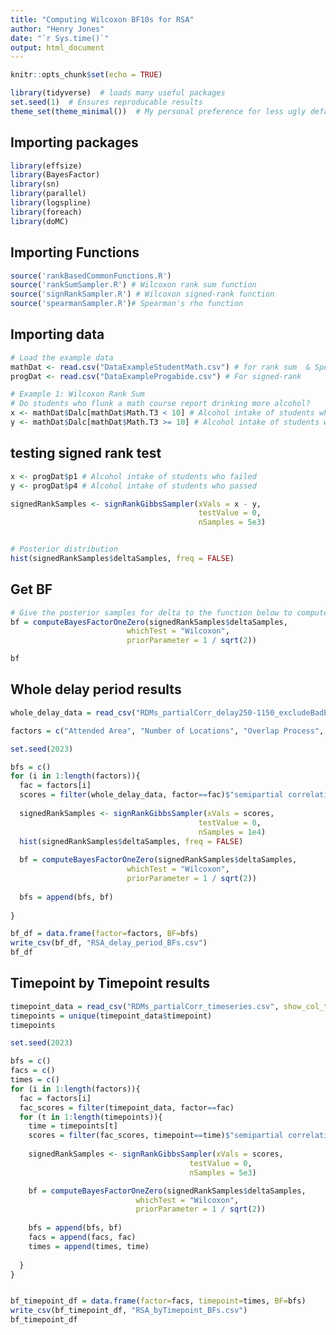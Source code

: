 ```yaml
---
title: "Computing Wilcoxon BF10s for RSA"
author: "Henry Jones"
date: "`r Sys.time()`"
output: html_document
---
```


<!---
In order to check that all the necessary packages are installed, Click the File > New File > R Markdown button and keep all of the options as is. Save the document somewhere, and, while that new document is open, click the knit button. If a window with some plots shows up, everything is installed correctly. If RStudio prompts you to install any packages, you should install them.
-->

<!---
Please save this file as Homework1_lastname_firstname.Rmd

Be sure to update the author field in the block above.

While you are working on your homework, you can use the green arrows to run a "chunk" of code. In order to produce the final document, use the knit button. You will turn in both the Rmd file and the knitted html file, which will appear next to wherever you saved the Rmd file if there are no errors.

Beware, if you run chunks out of order or reuse variable names your code may produce different results when it is run again from top to bottom. Before you knit your document, it is a good idea to run all the chunks in order from top to bottom in a clean environment. Use the broom button in the environment pane to clear your variables and click the Session > Restart R and Run All Chunks.

If you ever want to reference the documentation about a function, go to the console below and type ?function_name. Try it now with ?read_csv.
-->
```r
knitr::opts_chunk$set(echo = TRUE)

library(tidyverse)  # loads many useful packages
set.seed(1)  # Ensures reproducable results
theme_set(theme_minimal())  # My personal preference for less ugly default plots

```

## Importing packages
```r
library(effsize)
library(BayesFactor)
library(sn)
library(parallel)
library(logspline)
library(foreach)
library(doMC)
```

## Importing Functions

```r
source('rankBasedCommonFunctions.R')
source('rankSumSampler.R') # Wilcoxon rank sum function
source('signRankSampler.R') # Wilcoxon signed-rank function
source('spearmanSampler.R')# Spearman's rho function
```


## Importing data
```r
# Load the example data
mathDat <- read.csv("DataExampleStudentMath.csv") # for rank sum  & Spearman's rho
progDat <- read.csv("DataExampleProgabide.csv") # For signed-rank

# Example 1: Wilcoxon Rank Sum
# Do students who flunk a math course report drinking more alcohol?
x <- mathDat$Dalc[mathDat$Math.T3 < 10] # Alcohol intake of students who failed
y <- mathDat$Dalc[mathDat$Math.T3 >= 10] # Alcohol intake of students who passed
```


## testing signed rank test
```r
x <- progDat$p1 # Alcohol intake of students who failed
y <- progDat$p4 # Alcohol intake of students who passed

signedRankSamples <- signRankGibbsSampler(xVals = x - y,
                                          testValue = 0,
                                          nSamples = 5e3)


# Posterior distribution
hist(signedRankSamples$deltaSamples, freq = FALSE)

```

## Get BF

```r
# Give the posterior samples for delta to the function below to compute BF01
bf = computeBayesFactorOneZero(signedRankSamples$deltaSamples, 
                          whichTest = "Wilcoxon",
                          priorParameter = 1 / sqrt(2))

bf
```

## Whole delay period results

```r
whole_delay_data = read_csv("RDMs_partialCorr_delay250-1150_excludeBadEyes-False.csv", show_col_types = FALSE)

factors = c("Attended Area", "Number of Locations", "Overlap Process", "Set Size")

set.seed(2023)

bfs = c()
for (i in 1:length(factors)){
  fac = factors[i]
  scores = filter(whole_delay_data, factor==fac)$"semipartial correlation"
  
  signedRankSamples <- signRankGibbsSampler(xVals = scores,
                                          testValue = 0,
                                          nSamples = 1e4)
  hist(signedRankSamples$deltaSamples, freq = FALSE)
  
  bf = computeBayesFactorOneZero(signedRankSamples$deltaSamples, 
                          whichTest = "Wilcoxon",
                          priorParameter = 1 / sqrt(2))
  
  bfs = append(bfs, bf)
  
}

bf_df = data.frame(factor=factors, BF=bfs)
write_csv(bf_df, "RSA_delay_period_BFs.csv")
bf_df
```


## Timepoint by Timepoint results
```r
timepoint_data = read_csv("RDMs_partialCorr_timeseries.csv", show_col_types = FALSE)
timepoints = unique(timepoint_data$timepoint)
timepoints

set.seed(2023)

bfs = c()
facs = c()
times = c()
for (i in 1:length(factors)){
  fac = factors[i]
  fac_scores = filter(timepoint_data, factor==fac)
  for (t in 1:length(timepoints)){
    time = timepoints[t]
    scores = filter(fac_scores, timepoint==time)$"semipartial correlation"
    
    signedRankSamples <- signRankGibbsSampler(xVals = scores,
                                        testValue = 0,
                                        nSamples = 5e3)

    bf = computeBayesFactorOneZero(signedRankSamples$deltaSamples, 
                            whichTest = "Wilcoxon",
                            priorParameter = 1 / sqrt(2))
    
    bfs = append(bfs, bf)
    facs = append(facs, fac)
    times = append(times, time)
    
  }
}


bf_timepoint_df = data.frame(factor=facs, timepoint=times, BF=bfs)
write_csv(bf_timepoint_df, "RSA_byTimepoint_BFs.csv")
bf_timepoint_df
```
